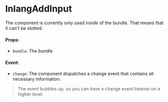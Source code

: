  
 
<Meta of={InlangAddInput} />

# InlangAddInput

The component is currently only used inside of the bundle. That means that it can't be slotted.

<Canvas of={InlangAddInput.Example} />

#### Props:
- `bundle`: The bundle

#### Event:
- `change`: The component dispatches a change event that contains all necessary information.

> The event bubbles up, so you can have a change event listener on a higher level.